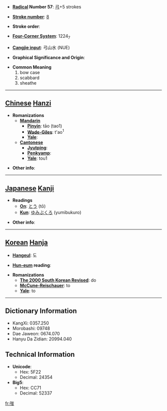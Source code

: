 * '''[[Wiktionary:Chinese radical index| Radical]] Number 57''': [[Wiktionary:Chinese radical index 弓|弓]]+5 strokes

* '''[[Wiktionary:Chinese total strokes index|Stroke number]]''': [[Wiktionary:Chinese total strokes index 8|8]]

* '''Stroke order''': 

* '''[[Wiktionary:Chinese four corner index|Four-Corner System]]''': 1224<sub>7</sub>

* '''[[Wiktionary:Chinese Cangjie index|Cangjie input]]''': 弓山水 (NUE)

* '''Graphical Significance and Origin''': 

* '''Common Meaning'''
*#bow case
*# scabbard
*# sheathe


----

== [[Chinese]] [[Hanzi]] ==

* '''Romanizations'''
** '''[[Mandarin]]'''
*** '''[[Pinyin]]''': tāo (tao1)
*** '''[[Wade-Giles]]''': t'ao<sup>1</sup>
*** '''[[Yale]]''': 
** '''[[Cantonese]]'''
*** '''[[Jyutping]]''':
*** '''[[Penkyamp]]''': 
*** '''[[Yale]]''': tou1

* '''Other info''': 

----

== [[Japanese]] [[Kanji]] ==

* '''Readings'''
** '''[[On]]''': [[とう]] (tō)
** '''[[Kun]]''': [[ゆみぶくろ]] (yumibukuro)

* '''Other info''':  

----

== [[Korean]] [[Hanja]] ==

* '''[[Hangeul]]''': 도

* '''[[Hun-eum]] reading''': 

* '''Romanizations'''
** '''[[The 2000 South Korean Revised Romanization|The 2000 South Korean Revised]]''': do
** '''[[McCune-Reischauer]]''': to
** '''[[Yale]]''': to

----

== Dictionary Information ==

* KangXi: 0357.250
* Morobashi: 09748
* Dae Jaweon: 0674.070
* Hanyu Da Zidian: 20994.040

== Technical Information ==

* '''Unicode''':
** Hex: 5F22
** Decimal: 24354
* '''Big5''':
** Hex: CC71
** Decimal: 52337

[[fr:弢]]